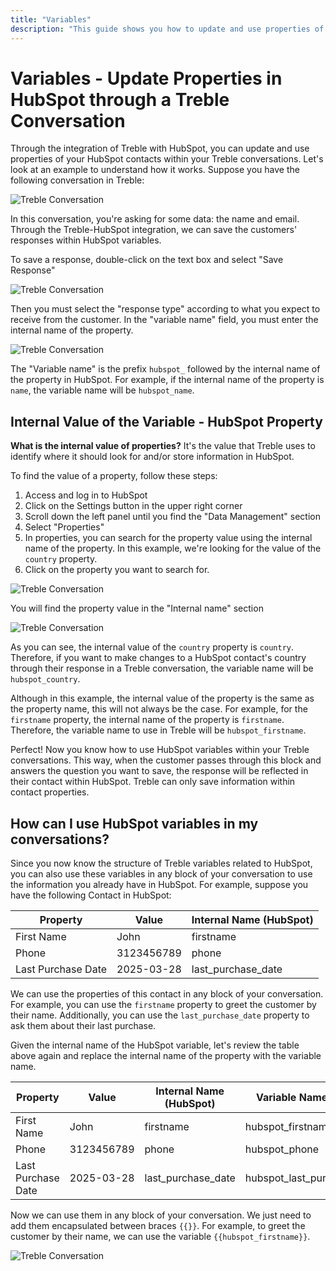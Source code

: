 ```yaml
---
title: "Variables"
description: "This guide shows you how to update and use properties of your HubSpot contacts within your Treble conversations. This will allow you to create more personalized and automated conversations."
---
```


# Variables - Update Properties in HubSpot through a Treble Conversation

Through the integration of Treble with HubSpot, you can update and use properties of your HubSpot contacts within your Treble conversations. Let's look at an example to understand how it works. Suppose you have the following conversation in Treble:

<img src="/images/variables-1.png" alt="Treble Conversation" />

In this conversation, you're asking for some data: the name and email. Through the Treble-HubSpot integration, we can save the customers' responses within HubSpot variables.

To save a response, double-click on the text box and select "Save Response"

<img src="/images/variables-2.gif" alt="Treble Conversation" />

Then you must select the "response type" according to what you expect to receive from the customer. In the "variable name" field, you must enter the internal name of the property.

<img src="/images/variables-3.gif" alt="Treble Conversation" />

The "Variable name" is the prefix `hubspot_` followed by the internal name of the property in HubSpot. For example, if the internal name of the property is `name`, the variable name will be `hubspot_name`.

## Internal Value of the Variable - HubSpot Property

**What is the internal value of properties?** It's the value that Treble uses to identify where it should look for and/or store information in HubSpot.

To find the value of a property, follow these steps:

1. Access and log in to HubSpot
2. Click on the Settings button <Icon icon="gear" /> in the upper right corner
3. Scroll down the left panel until you find the "Data Management" section
4. Select "Properties"
5. In properties, you can search for the property value using the internal name of the property. In this example, we're looking for the value of the `country` property.
6. Click on the property you want to search for.

<img src="/images/variables-4.gif" alt="Treble Conversation" />

You will find the property value in the "Internal name" section

<img src="/images/variables-5.png" alt="Treble Conversation" />

As you can see, the internal value of the `country` property is `country`. Therefore, if you want to make changes to a HubSpot contact's country through their response in a Treble conversation, the variable name will be `hubspot_country`.

Although in this example, the internal value of the property is the same as the property name, this will not always be the case. For example, for the `firstname` property, the internal name of the property is `firstname`. Therefore, the variable name to use in Treble will be `hubspot_firstname`.

<Check>
    Perfect! Now you know how to use HubSpot variables within your Treble conversations. This way, when the customer passes through this block and answers the question you want to save, the response will be reflected in their contact within HubSpot.
</Check>

<Info>
    Treble can only save information within contact properties.
</Info>

## How can I use HubSpot variables in my conversations?

Since you now know the structure of Treble variables related to HubSpot, you can also use these variables in any block of your conversation to use the information you already have in HubSpot. For example, suppose you have the following Contact in HubSpot:

| Property | Value | Internal Name (HubSpot) |
| --------- | ----- | ------------- |
| First Name | John | firstname |
| Phone | 3123456789 | phone |
| Last Purchase Date | 2025-03-28 | last_purchase_date |

We can use the properties of this contact in any block of your conversation. For example, you can use the `firstname` property to greet the customer by their name. Additionally, you can use the `last_purchase_date` property to ask them about their last purchase.

Given the internal name of the HubSpot variable, let's review the table above again and replace the internal name of the property with the variable name.

| Property | Value | Internal Name (HubSpot) | Variable Name (Treble) |
| --------- | ----- | ------------- | -------------------- |
| First Name | John | firstname | hubspot_firstname |
| Phone | 3123456789 | phone | hubspot_phone |
| Last Purchase Date | 2025-03-28 | last_purchase_date | hubspot_last_purchase_date |

Now we can use them in any block of your conversation. We just need to add them encapsulated between braces `{{}}`. For example, to greet the customer by their name, we can use the variable `{{hubspot_firstname}}`.

<img src="/images/variables-6.png" alt="Treble Conversation" /> 